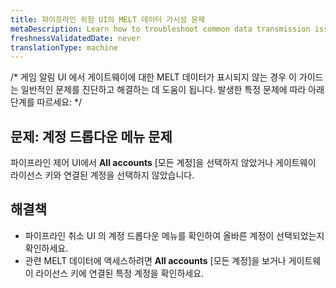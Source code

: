 ```yaml
---
title: 파이프라인 위험 UI의 MELT 데이터 가시성 문제
metaDescription: Learn how to troubleshoot common data transmission issues with MELT data visibility in the Pipeline Control UI.
freshnessValidatedDate: never
translationType: machine
---
```


/\* 게임 알림 UI 에서 게이트웨이에 대한 MELT 데이터가 표시되지 않는 경우 이 가이드는 일반적인 문제를 진단하고 해결하는 데 도움이 됩니다. 발생한 특정 문제에 따라 아래 단계를 따르세요: \*/

## 문제: 계정 드롭다운 메뉴 문제

파이프라인 제어 UI에서 **All accounts** \[모든 계정]을 선택하지 않았거나 게이트웨이 라이선스 키와 연결된 계정을 선택하지 않았습니다.

## 해결책

* 파이프라인 취소 UI 의 계정 드롭다운 메뉴를 확인하여 올바른 계정이 선택되었는지 확인하세요.
* 관련 MELT 데이터에 액세스하려면 **All accounts** \[모든 계정]을 보거나 게이트웨이 라이선스 키에 연결된 특정 계정을 확인하세요.